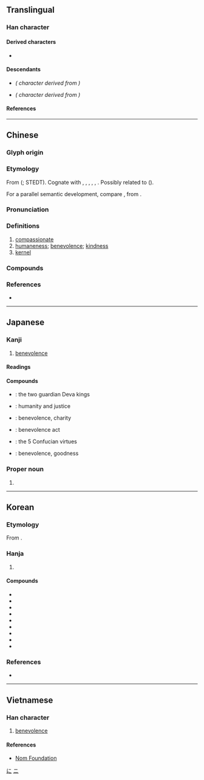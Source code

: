 {{also|忈}}
{{character info}}
==Translingual==
{{stroke order|strokes=4}}

===Han character===
{{Han char|rn=9|rad=人|as=02|sn=4|four=21210|canj=OMM|ids=⿰亻二}}

====Derived characters====
* {{l|mul|[[𣲚]], [[𣏴]], [[𭸹]], [[𥄰]], [[𫴮]], [[𠣒]], [[芢]], [[𬿎]], [[𦓍]], [[𡛉]], [[佞]]}}

====Descendants====
* {{l|ja|に}} ''({{w|Hiragana}} character derived from {{w|Man'yōgana}})''
* {{l|ja|ニ}} ''({{w|Katakana}} character derived from {{w|Man'yōgana}})''

====References====
{{Han ref|kx=0091.070|dkj=00349|dj=0193.010|hdz=10107.010|uh=4EC1}}

[[Category:Han characters from which hiragana were derived|に]]
[[Category:Han characters from which katakana were derived|ニ]]

----

==Chinese==
{{zh-forms|alt=𡰥,忎,忈}}

===Glyph origin===
{{Han etym}}
{{Han compound|人|二|ls=psc|c1=p|c2=s}}

===Etymology===
From {{inh|zh|sit-pro|*s/k-niŋ||heart; brain; mind}} ({{zh-ref|Schuessler, 2007}}; STEDT). Cognate with {{cog|nmf|ning||mind}}, {{cog|mni|tr=puk '''ning'''|t=heart; mind}}, {{cog|kfk|tr=stiŋ|t=heart}}, {{cog|grt|taning||brain}}, {{cog|acn|nhaiqlom|'''nhaiq'''lom|heart}}, {{cog|bzi|tr=nɯŋ ba|t=heart}}. Possibly related to {{cog|bo|ཉིང||pith, essence}} ({{zh-ref|Schuessler, 2007}}).

For a parallel semantic development, compare {{cog|bo|སྙིང་རྗེ||compassion; kindness; mercy}}, from {{cog|bo|སྙིང||heart; mind}}.

===Pronunciation===
{{zh-pron
|m=rén
|c=jan4
|h=
|mn=qz,tp,xm:lîn/kh,zz:jîn
|mn-t=ring5
|w=
|mc=y
|oc=y
|ma=
|cat=a,n
}}

===Definitions===
{{zh-hanzi}}

# [[compassionate]]
# [[humaneness]]; [[benevolence]]; [[kindness]]
# [[kernel]]
#: {{zh-x|白芝麻-仁|white sesame '''seeds'''}}

===Compounds===
{{zh-der|居仁由義|仁者|仁兄|依仁|仁風|仁壽|仁至義盡|仁言利博|仁德|仁愛|仁者樂山|仁政|宅心仁慈|仁洽|仁宇|不仁不義|仁愛之家|仁尊|仁丹|仁民愛物|志士仁人|宋襄之仁|仁瑞|仁智互見|仁義道德|婦人之仁|仁弟|大仁大義|仁術|履仁蹈義|壯烈成仁|仁厚|仁君|仁人志士|剛愎不仁|仁心仁術|安仁鬢秋|宅心仁厚|仁義之師|一視同仁|同仁|仁心|仁人君子|仁慈|不仁|大仁|仁昭法外|仁惠|寬仁大度|布德施仁|仁聲|冠道履仁|仁王|奉揚仁風|仁恕|仁澤|仁人|仁孝|假仁假義|仁波切|尸鳩之仁|亞麻仁油|仁義|施仁布德|杏仁粉|杏仁茶|發政施仁|敦仁|種仁|施仁布恩|砂仁|積德累仁|桃仁|瞳仁|歸仁|求仁得仁|核仁|法外施仁|當仁不讓|瓜子仁|煦仁孑義|為富不仁|為仁不富|杏仁槽|杏仁|瓜仁|成仁|果仁|殘暴不仁|殷有三仁|止戈興仁|欖仁樹|成仁取義|松仁|杏仁豆腐|智仁勇|殺身成仁|施仁布澤|杏仁油|知水仁山|苡仁|觀過知仁|薏苡仁|絕仁棄義|見仁見知|麻仁|聖手仁心|至仁|麻痺不仁|麻木不仁|見智見仁|義粟仁漿|里仁為美|純仁|見仁見智|蝦仁|薏仁|仁和坪|烏圖美仁|達仁|仁武|能仁|仁福|美仁|吉仁|興仁}}

===References===
* {{R:yue:Hanzi}}

----

==Japanese==

===Kanji===
{{ja-kanji|grade=6|rs=人02}}

# [[benevolence]]

====Readings====
{{ja-readings
|goon=に, にん
|kanon=じん
|nanori=きみ, く, さと, しのぶ, じ, と, のり, ひと, ひとし, ひろ, ひろし, まこと, まさ, まさし, やす, よし
}}

====Compounds====
{{der-top|Compounds}}
* {{ja-r|仁王|におう}}: the two guardian Deva kings
* {{ja-r|仁義|じんぎ}}: humanity and justice
* {{ja-r|仁愛|じんあい}}: benevolence, charity
* {{ja-r|仁術|じんじゅつ}}: benevolence act
* {{ja-r|仁義礼智信|じんぎれいちしん}}: the 5 Confucian virtues
* {{ja-r|仁徳|じんとく}}: benevolence, goodness
{{der-bottom}}

===Proper noun===
{{ja-pos|ひとし|proper|じん|まさし}}

# {{given name|ja|male}}

----

==Korean==

===Etymology===
From {{der|ko|ltc|-}} {{ltc-l|仁}}. {{hanja-hunmong|ᅀᅵᆫ|zin|雜語}}

===Hanja===
{{ko-hanja-search}}
{{ko-hanja|어질다|어질|인}}

# {{hanja form of|인|[[benevolence]]}}

====Compounds====
{{der-top3|Compounds}}
* {{ko-l|인덕|仁德}}
* {{ko-l|인자|仁慈}}
* {{ko-l|인형|仁兄}}
* {{ko-l|인의|仁義}}
* {{ko-l|인술|仁術}}
* {{ko-l|인애|仁愛}}
* {{ko-l|능인|能仁}}
* {{ko-l|^인천|仁川}}
* {{ko-l|살신성인|殺身成仁}}
{{der-bottom}}

===References===
* {{R:hanjadoc|138}}

----

==Vietnamese==

===Han character===
{{vi-readings|reading=[[nhân]], [[nhơn]]|rs=人02}}

# [[benevolence]]

====References====
* [http://nomfoundation.org/common/nom_details.php?codepoint=4ec1 Nom Foundation]